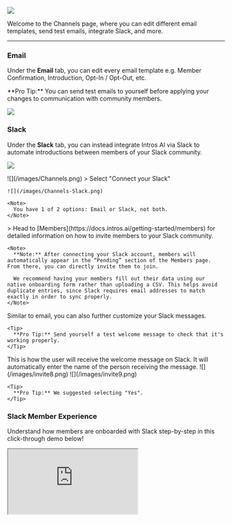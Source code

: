 ![](/images/Channels.png)

Welcome to the Channels page, where you can edit different email templates, send test emails, integrate Slack, and more.

---

### **Email**

Under the **Email** tab, you can edit every email template e.g. Member Confirmation, Introduction, Opt-In / Opt-Out, etc.

<Tip>
  **Pro Tip:** You can send test emails to yourself before applying your changes to communication with community members.
</Tip>

![](/images/Channels-Email-Template.png)

### **Slack**

Under the **Slack** tab, you can instead integrate Intros AI via Slack to automate introductions between members of your Slack community.

![](/images/Channels-Slack.png)

<Steps>
  <Step title="Navigate to the Channels Tab">
    ![](/images/Channels.png)
  </Step>
  <Step title="Connect Your Slack">
    > Select "Connect your Slack"

    ![](/images/Channels-Slack.png)

    <Note>
      You have 1 of 2 options: Email or Slack, not both.
    </Note>
  </Step>
  <Step title="Invite Members">
    > Head to [Members](https://docs.intros.ai/getting-started/members) for detailed information on how to invite members to your Slack community.

    <Note>
      **Note:** After connecting your Slack account, members will automatically appear in the “Pending” section of the Members page. From there, you can directly invite them to join.

      We recommend having your members fill out their data using our native onboarding form rather than uploading a CSV. This helps avoid duplicate entries, since Slack requires email addresses to match exactly in order to sync properly.
    </Note>
  </Step>
  <Step title="Customize Slack Messages">
    Similar to email, you can also further customize your Slack messages.

    <Tip>
      **Pro Tip:** Send yourself a test welcome message to check that it's working properly.
    </Tip>
  </Step>
  <Step title="Invite Uploaded Members">
    <Note>
      This is how the user will receive the welcome message on Slack. It will automatically enter the name of the person receiving the message.
    </Note>
    ![](/images/invite8.png)
  </Step>
  <Step title="Select How Slack Welcomes Members">
    ![](/images/invite9.png)

    <Tip>
      **Pro Tip:** We suggested selecting "Yes".
    </Tip>
  </Step>
</Steps>

### **Slack Member Experience**

Understand how members are onboarded with Slack step-by-step in this click-through demo below\!

<iframe src="https://intros-ai.navattic.com/45c00xeb?hideMobileAlert=true&scale=1" style={{ border:"none",width:"100%",height:"546px" }} allow="fullscreen" id="navattic-embed" />

### **Slack CSV Export**

Workspace Owners and Admins can export data from public channels in their workspace using the steps below. If a Workspace Owner has been [approved to export data from all channels and conversations](https://slack.com/help/articles/1500001548241-Request-to-export-all-conversations), they can also use these steps to export data from public channels, private channels, and DMs.

<Steps>
  <Step title="From your desktop, click your workspace name in the sidebar.">
    
  </Step>
  <Step title="Select Tools & Settings from the menu, then click Workspace Settings.">
    
  </Step>
  <Step title="In the top right, click Import/Export Data.">
    
  </Step>
  <Step title="Select the Export tab.">
    
  </Step>
  <Step title="Under Export Date Range, open the drop-down menu to choose an option.">
    
  </Step>
  <Step title="Click Start Export. You’ll receive an email once your export file is ready.">
    
  </Step>
  <Step title="Open the email and click Visit Your Workspace's Export Page.">
    
  </Step>
  <Step title="Click Ready for Download to access the zip file.">
    
  </Step>
  <Step title="Your CSV with member information is now ready to upload!">
    
  </Step>
</Steps>

### **Channels FAQs**

### **Emails**

- **Question:** "Can we customize the opt-in and opt-out emails?"
  - **Answer:** "Yes, you can customize all emails, including opt-in, opt-out, introduction, etc., in the 'Channels' section under 'Email'."
- **Question:** “Can we have an onboarding email sent when someone signs up?”
  - **Answer:** “Yes, you can go to the ‘Channels’ tab and under ‘Member Confirmation Email,’ you can click on ‘Edit Template’, where you will see the onboarding email that’s sent to new members who join through the Onboarding Form or are invited over email - this is fully customizable as well, so feel free to take it in any direction.”

### **Platform Integration with Zapier**

- **Question:** "How do I integrate Zapier?"
  - **Answer:** "Please navigate to [Members](https://docs.intros.ai/getting-started/members) and under ‘Adding Members through Zapier,’ you will find detailed instructions on integrating Zapier. You'll need to create a Zap, set up the Trigger and Action, and then test and activate it."
- **Question:** "When adding a member through Zapier, are they automatically activated on the platform, or do we need to manually activate them in Intros AI?"
  - **Answer:** "In Intros AI, you can configure Club Settings to automatically activate newly added members from Zapier."
- **Question:** "Is it possible to upload an image during the 'Create Member' step in Zapier? I don't see a field for it in the Intros AI 'Create Member' action."
  - **Answer:** "Currently, there's no option to upload images directly to Intros AI via Zapier. You can include an image URL, but it will display as a link rather than an actual image. Members will need to log into the platform to manually upload their headshots."
- **Question:** "What happens if my Zap fails?"
  - **Answer:** "If a Zap fails in Zapier, you can try these steps:
    1. **Use the Troubleshoot tab:** In the Zap editor, click the Zap runs icon, then click the arrow next to the errored Zap run. Click 'Go to step,' then click the Troubleshoot tab. Zapier will use AI to provide troubleshooting instructions.
    2. **Check the trigger app account connection:** In the Zap editor, click the Trigger step, then click the Account tab. Ensure the correct app account is connected to Zapier. If the connection has expired, reconnect the app account.
    3. **Check the trigger options:** In the Trigger tab, make sure all required fields are filled out. Some triggers require items to be created recently in the trigger app.
    4. **Replay the Zap run:** In the Zap editor, click the Zap runs icon, then select one or more Zap runs. Click 'Replay X runs,' then select 'Errored steps.' A dialog box will appear, and you can click 'Replay errored steps.'"